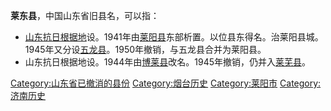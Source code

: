 '''莱东县'''，中国山东省旧县名，可以指：

* [[山东抗日根据地|山东抗日根据地]]设。1941年由[[莱阳县|莱阳县]]东部析置。以位县东得名。治莱阳县城。1945年又分设[[五龙县|五龙县]]。1950年撤销，与五龙县合并为莱阳县。
* 山东抗日根据地设。1944年由[[博莱县|博莱县]]改名。1945年撤销，仍并入[[莱芜县|莱芜县]]。 

{{Disambiguation|Cat=三字中国县名消歧义}}

[[Category:山东省已撤消的县份|Category:山东省已撤消的县份]]
[[Category:烟台历史|Category:烟台历史]]
[[Category:莱阳市|Category:莱阳市]]
[[Category:济南历史|Category:济南历史]]